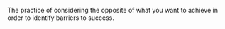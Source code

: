 
The practice of considering the opposite of what you want to achieve in order to identify barriers to success.